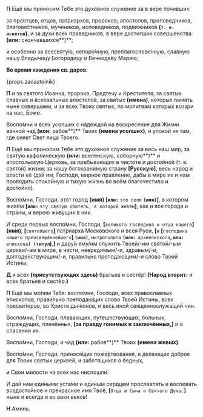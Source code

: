 **П** Ещё мы приносим Тебе это духовное служение за в вере почивших:

за пра́отцев, отцов, патриархов, пророков; апостолов, проповедников, благове́стников, мучеников, исповедников, подвижников **(`т. е. аскетов`)**, и за духи всех праведников, в вере достигших совершенства **(или:** скончавшихся**)**;

и особенно за всесвяту́ю, непоро́чную, преблагослове́нную, славную нашу Владычицу Богородицу и Вечноде́ву Марию;

**Во время каждения св. даров:**

{props.zadastoinik}

**П** и за святого Иоанна, пророка, Предтечу и Крестителя, за святых славных и всехвальных апостолов, за святых **(имена)**, которых память ныне совершаем, и за всех Твоих святых, по молитвам которых воззри на нас, Боже.

Воспо́мни и всех усопших с надеждой на воскресение для Жизни вечной чад **(или:** рабов**)** Твоих **(имена усопших)**, и упокой их там, где сияет Свет лица Твоего.

**П** Ещё мы приносим Тебе это духовное служение за весь наш мир, за святую кафолическую **(или:** вселенскую, соборную**)** и апостольскую Церковь, за пребывающих в чистоте и достойной (т. е. святой) жизни; за нашу богохранимую страну **[**Русскую**]**, весь народ и власти её (дай им, Господи, мирное правление, дабы в мире их и нам проводить спокойную и тихую жизнь во всём благочестиво и достойно).

Воспо́мни, Господи, этот город **(имя)** **[`или:`** `это село` **`(имя)`]**, в котором живём **[`или:`** `эту святую обитель, в которой живём`**]**, как и все города и страны, и верою живущих в них.

И среди первых воспо́мни, Господи, **[**`великого господина и отца нашего`**]** **(имя)**, **[**`святейшего`**]** патриарха Московского и всея Руси, **[**`и` **[**`господина нашего преосвяще́ннейшего`**] `(имя)`**, `митрополита` **`(или:`** `архиепископа`**, `или:`** `епископа`**`) (титул`)**,**]** и дару́й ему/им служить Твоей/-им святой/-ым церкви/-а́м в мире, в чести, невредимым/-и, здравым/-и, долгоде́нствующим/-и, правильно преподаю́щим/-и слово Твоей Истины;

**Д** и всех **(**присутствующих здесь**)** братьев и сестёр! **(Народ вторит:** и всех братьев и сестёр.**)**

**П** Ещё мы мо́лим Тебя: воспо́мни, Господи, всех православных епископов, правильно преподаю́щих слово Твоей Истины, всех пресви́теров, во Христе дья́конов, и весь иной священнослужа́щий чин.

Воспо́мни, Господи, плавающих, путешествующих, больных, страждущих, пленённых, **[**за правду гонимых и заключённых,**]** и о спасении их.

Воспо́мни, Господи, и чад **(или:** рабов**)** Твоих **(имена живых)**.

Воспо́мни, Господи, принося́щих поже́ртвования, и делающих доброе для Твоих святых церкве́й, и заботящихся о бедных,

и Свои милости на всех нас ниспошли́.

И дай нам едиными уста́ми и единым сердцем прославлять и воспевать вседостойное и прекрасное имя Твоё, **[**`Отца и Сына и Святого Духа,`**]** ныне и всегда и во веки веков!

**Н** Аминь.
